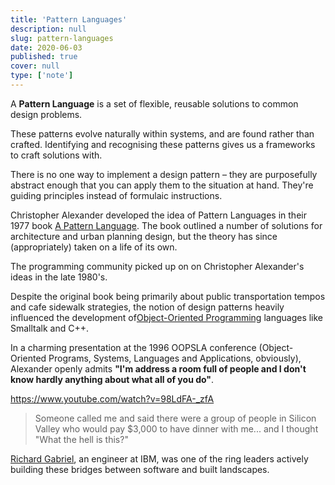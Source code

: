 ```yaml
---
title: 'Pattern Languages'
description: null
slug: pattern-languages
date: 2020-06-03
published: true
cover: null
type: ['note']
---
```


A **Pattern Language** is a set of flexible, reusable solutions to common design problems.

These patterns evolve naturally within systems, and are found rather than crafted. Identifying and recognising these patterns gives us a frameworks to craft solutions with.  
 
There is no one way to implement a design pattern – they are purposefully abstract enough that you can apply them to the situation at hand. They're guiding principles instead of formulaic instructions.

Christopher Alexander developed the idea of Pattern Languages in their 1977 book <a href="https://en.wikipedia.org/wiki/A_Pattern_Language">A Pattern Language</a>. The book outlined a number of solutions for architecture and urban planning design, but the theory has since (appropriately) taken on a life of its own.

The programming community picked up on on Christopher Alexander's ideas in the late 1980's.

Despite the original book being primarily about public transportation tempos and cafe sidewalk strategies, the notion of design patterns heavily influenced the development of<a href="https://en.wikipedia.org/wiki/Object-oriented_programming">Object-Oriented Programming</a> languages like Smalltalk and C++.

In a charming presentation at the 1996 OOPSLA conference (Object-Oriented Programs, Systems, Languages and Applications, obviously), Alexander openly admits __"I'm address a room full of people and I don't know hardly anything about what all of you do"__.

https://www.youtube.com/watch?v=98LdFA-_zfA

> Someone called me and said there were a group of people in Silicon Valley who would pay $3,000 to have dinner with me... and I thought "What the hell is this?"

<p><a href="http://dreamsongs.com/SiteMap.html">Richard Gabriel</a>, an engineer at IBM, was one of the ring leaders actively building these bridges between software and built landscapes.</p>





